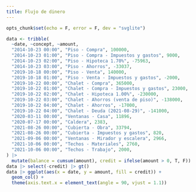 ```yaml
---
title: Flujo de dinero
---
```


```r
opts_chunk$set(echo = F, error = F, dev = "svglite")
```

```r
data <- tribble(
  ~date, ~concept, ~amount,
  "2014-10-23 00:00", "Piso - Compra", 100000,
  "2014-10-23 01:00", "Piso - Compra - Impuestos y gastos", 9000,
  "2014-10-23 02:00", "Piso - Hipoteca 1.70%", -75963,
  "2014-10-23 03:00", "Piso - Ahorros", -33037,
  "2019-10-18 00:00", "Piso - Venta", 140000,
  "2019-10-18 01:00", "Piso - Venta - Impuestos y gastos", -2000,
  "2019-10-22 00:00", "Chalet - Compra", 365000,
  "2019-10-22 01:00", "Chalet - Compra - Impuestos y gastos", 23000,
  "2019-10-22 02:00", "Chalet - Hipoteca 1.00%", -230000,
  "2019-10-22 03:00", "Chalet - Ahorros (venta de piso)", -138000,
  "2019-10-22 04:00", "Chalet - Ahorros", -17000,
  "2019-10-22 04:00", "Chalet - Deuda (2021-08-29)", -141000,
  "2020-03-11 00:00", "Ventanas - Casa", 11896,
  "2020-07-17 00:00", "Caldera", 2383,
  "2021-08-26 00:00", "Cubierta - Obra", 33794,
  "2021-08-26 00:00", "Cubierta - Impuestos y gastos", 820,
  "2021-09-06 00:00", "Ventanas - Mirador y escalera", 2966,
  "2021-10-06 00:00", "Techos - Materiales", 2760,
  "2021-10-06 00:00", "Techos - Trabajo", 2000,
) |>
  mutate(balance = cumsum(amount), credit = ifelse(amount > 0, T, F))
data |> select(-credit) |> gt()
data |> ggplot(aes(x = date, y = amount, fill = credit)) +
  geom_col() +
  theme(axis.text.x = element_text(angle = 90, vjust = 1.1))
```
